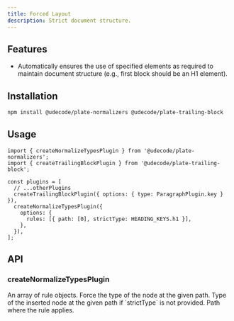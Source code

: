```yaml
---
title: Forced Layout
description: Strict document structure.
---
```


<ComponentPreview name="playground-demo" id="forcedlayout" />

<PackageInfo>

## Features

- Automatically ensures the use of specified elements as required to maintain document structure (e.g., first block should be an H1 element).

</PackageInfo>

## Installation

```bash
npm install @udecode/plate-normalizers @udecode/plate-trailing-block
```

## Usage

```tsx
import { createNormalizeTypesPlugin } from '@udecode/plate-normalizers';
import { createTrailingBlockPlugin } from '@udecode/plate-trailing-block';

const plugins = [
  // ...otherPlugins
  createTrailingBlockPlugin({ options: { type: ParagraphPlugin.key } }),
  createNormalizeTypesPlugin({
    options: {
      rules: [{ path: [0], strictType: HEADING_KEYS.h1 }],
    },
  }),
];
```

## API

### createNormalizeTypesPlugin

<APIAttributes>
  <APIItem name="rules" type="object[]" optional>
    An array of rule objects.
    <APISubList>
      <APISubListItem parent="rules" name="strictType" type="string" optional>
        Force the type of the node at the given path.
      </APISubListItem>
      <APISubListItem parent="rules" name="type" type="string" optional>
        Type of the inserted node at the given path if `strictType` is not
        provided.
      </APISubListItem>
      <APISubListItem parent="rules" name="path" type="Path">
        Path where the rule applies.
      </APISubListItem>
    </APISubList>
  </APIItem>
</APIAttributes>
